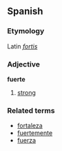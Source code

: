 ==Spanish==
===Etymology===
Latin ''[[fortis]]''
===Adjective===
'''fuerte'''

# [[strong]]

===Related terms===
*[[fortaleza]]
*[[fuertemente]]
*[[fuerza]]
